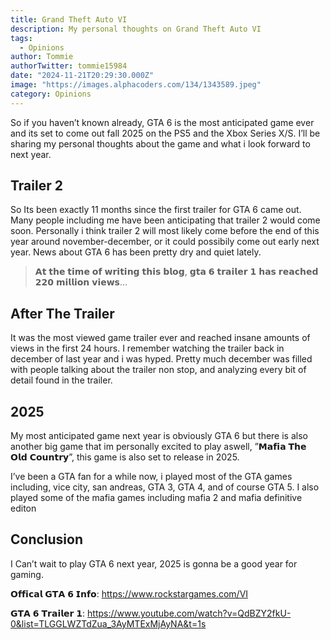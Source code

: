 ```yaml
---
title: Grand Theft Auto VI
description: My personal thoughts on Grand Theft Auto VI
tags:
  - Opinions
author: Tommie 
authorTwitter: tommie15984
date: "2024-11-21T20:29:30.000Z"
image: "https://images.alphacoders.com/134/1343589.jpeg"
category: Opinions
---
```


So if you haven’t known already, GTA 6 is the most anticipated game ever and its set to come out fall 2025 on the PS5 and the Xbox Series X/S. I’ll be sharing my personal thoughts about the game and what i look forward to next year.

## Trailer 2

So Its been exactly 11 months since the first trailer for GTA 6 came out. Many people including me have been anticipating that trailer 2 would come soon. Personally i think trailer 2 will most likely come before the end of this year around november-december, or it could possibily come out early next year. News about GTA 6 has been pretty dry and quiet lately.

> 𝗔𝘁 𝘁𝗵𝗲 𝘁𝗶𝗺𝗲 𝗼𝗳 𝘄𝗿𝗶𝘁𝗶𝗻𝗴 𝘁𝗵𝗶𝘀 𝗯𝗹𝗼𝗴, 𝗴𝘁𝗮 𝟲 𝘁𝗿𝗮𝗶𝗹𝗲𝗿 𝟭 𝗵𝗮𝘀 𝗿𝗲𝗮𝗰𝗵𝗲𝗱 𝟮𝟮𝟬 𝗺𝗶𝗹𝗹𝗶𝗼𝗻 𝘃𝗶𝗲𝘄𝘀…

## After The Trailer

It was the most viewed game trailer ever and reached insane amounts of views in the first 24 hours. I remember watching the trailer back in december of last year and i was hyped. Pretty much december was filled with people talking about the trailer non stop, and analyzing every bit of detail found in the trailer.

## 2025

My most anticipated game next year is obviously GTA 6 but there is also another big game that im personally excited to play aswell, ”𝗠𝗮𝗳𝗶𝗮 𝗧𝗵𝗲 𝗢𝗹𝗱 𝗖𝗼𝘂𝗻𝘁𝗿𝘆”, this game is also set to release in 2025.

I’ve been a GTA fan for a while now, i played most of the GTA games including, vice city, san andreas, GTA 3, GTA 4, and of course GTA 5. I also played some of the mafia games including mafia 2 and mafia definitive editon

## Conclusion

I Can’t wait to play GTA 6 next year, 2025 is gonna be a good year for gaming.

𝗢𝗳𝗳𝗶𝗰𝗮𝗹 𝗚𝗧𝗔 𝟲 𝗜𝗻𝗳𝗼: https://www.rockstargames.com/VI

𝗚𝗧𝗔 𝟲 𝗧𝗿𝗮𝗶𝗹𝗲𝗿 𝟭: https://www.youtube.com/watch?v=QdBZY2fkU-0&list=TLGGLWZTdZua_3AyMTExMjAyNA&t=1s